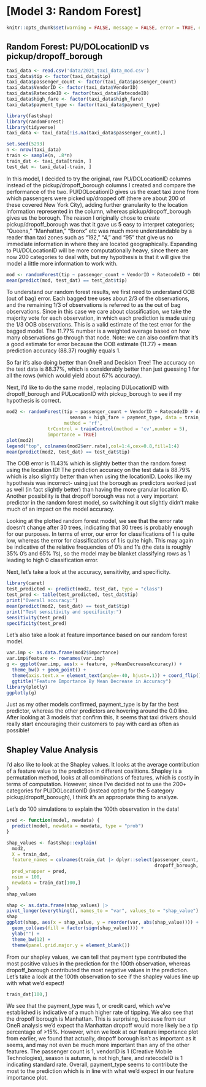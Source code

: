 # [Model 3: Random Forest]

```r
knitr::opts_chunk$set(warning = FALSE, message = FALSE, error = TRUE, echo = FALSE)
```

## Random Forest: PU/DOLocationID vs pickup/dropoff_borough
```r
taxi_data <- read.csv('data/2021_taxi_data_mod.csv')
taxi_data$tip <- factor(taxi_data$tip)
taxi_data$passenger_count <- factor(taxi_data$passenger_count)
taxi_data$VendorID <- factor(taxi_data$VendorID)
taxi_data$RatecodeID <- factor(taxi_data$RatecodeID)
taxi_data$high_fare <- factor(taxi_data$high_fare)
taxi_data$payment_type <- factor(taxi_data$payment_type)
```

```r
library(fastshap)
library(randomForest)
library(tidyverse)
taxi_data <- taxi_data[!is.na(taxi_data$passenger_count),]
```


```r
set.seed(5293)
n <- nrow(taxi_data)
train <- sample(n, .8*n)
train_dat <- taxi_data[train, ]
test_dat <- taxi_data[-train, ]
```

In this model, I decided to try the original, raw PU/DOLocationID columns instead of the pickup/dropoff_borough columns I created and compare the performance of the two. PU/DOLocationID gives us the exact taxi zone from which passengers were picked up/dropped off (there are about 200 of these covered New York City), adding further granularity to the location information represented in the column, whereas pickup/dropoff_borough gives us the borough. The reason I originally chose to create pickup/dropoff_borough was that it gave us 5 easy to interpret categories; "Queens," "Manhattan," "Bronx" etc was much more understandable by a reader than taxi zones such as "192," "4," and "95" that give us no immediate information in where they are located geographically. Expanding to PU/DOLocationID will be more computationally heavy, since there are now 200 categories to deal with, but my hypothesis is that it will give the model a little more information to work with. 


```r
mod <- randomForest(tip ~ passenger_count + VendorID + RatecodeID + DOLocationID + PULocationID + season + high_fare + payment_type, data = train_dat)
mean(predict(mod, test_dat) == test_dat$tip)
```

To understand our random forest results, we first need to understand OOB (out of bag) error. Each bagged tree uses about 2/3 of the observations, and the remaining 1/3 of observations is referred to as the out of bag observations. Since in this case we care about classification, we take the majority vote for each observation, in which each prediction is made using the 1/3 OOB observations. This is a valid estimate of the test error for the bagged model. The 11.77% number is a weighted average based on how many observations go through that node. Note: we can also confirm that it's a good estimate for error because the OOB estimate (11.77) + mean prediction accuracy (88.37) roughly equals 1. 

So far it's also doing better than OneR and Decision Tree! The accuracy on the test data is 88.37%, which is considerably better than just guessing 1 for all the rows (which would yield about 67% accuracy).

Next, I'd like to do the same model, replacing DULocationID with dropoff_borough and PULocationID with pickup_borough to see if my hypothesis is correct.

```r
mod2 <- randomForest(tip ~ passenger_count + VendorID + RatecodeID + dropoff_borough + pickup_borough + 
                       season + high_fare + payment_type, data = train_dat,
                     method = 'rf',
               trControl = trainControl(method = 'cv',number = 5), 
               importance = TRUE)
plot(mod2)
legend("top", colnames(mod2$err.rate),col=1:4,cex=0.8,fill=1:4)
mean(predict(mod2, test_dat) == test_dat$tip)
```

The OOB error is 11.43% which is slightly better than the random forest using the location ID! The prediction accuracy on the test data is 88.79% which is also slightly better than when using the locationID. Looks like my hypothesis was incorrect- using just the borough as predictors worked just as well (in fact slightly better) than having the more granular location ID. Another possibility is that dropoff borough was not a very important predictor in the random forest model, so switching it out slightly didn't make much of an impact on the model accuracy.

Looking at the plotted random forest model, we see that the error rate doesn't change after 30 trees, indicating that 30 trees is probably enough for our purposes. In terms of error, our error for classifications of 1 is quite low, whereas the error for classifications of 1 is quite high. This may again be indicative of the relative frequencies of 0's and 1's (the data is roughly 35% 0's and 65% 1's), so the model may be blanket classifying rows as 1 leading to high 0 classification error. 

Next, let's take a look at the accuracy, sensitivity, and specificity.

```r
library(caret)
test_predicted <- predict(mod2, test_dat, type = "class")
test_pred <- table(test_predicted, test_dat$tip)
print("Overall accuracy:")
mean(predict(mod2, test_dat) == test_dat$tip)
print("Test sensitivity and specificity:")
sensitivity(test_pred)
specificity(test_pred)
```

Let's also take a look at feature importance based on our random forest model.

```r
var.imp <- as.data.frame(mod2$importance)
var.imp$feature <- rownames(var.imp) 
g <- ggplot(var.imp, aes(x = feature, y=MeanDecreaseAccuracy)) + 
  theme_bw() + geom_point() + 
  theme(axis.text.x = element_text(angle=-40, hjust=.1)) + coord_flip() +
  ggtitle("Feature Importance By Mean Decrease in Accuracy")
library(plotly)
ggplotly(g)
```

Just as my other models confirmed, payment_type is by far the best predictor, whereas the other predictors are hovering around the 0.0 line. After looking at 3 models that confirm this, it seems that taxi drivers should really start encouraging their customers to pay with card as often as possible!


## Shapley Value Analysis

I'd also like to look at the Shapley values. It looks at the average contribution of a feature value to the prediction in different coalitions. Shapley is a permutation method, looks at all combinations of features, which is costly in terms of computation. However, since I've decided not to use the 200+ categories for PU/DOLocationID (instead opting for the 5 category pickup/dropoff_borough), I think it's an appropriate thing to analyze. 

Let's do 100 simulations to explain the 100th observation in the data!

```r
pred <- function(model, newdata) {
  predict(model, newdata = newdata, type = "prob")
}

shap_values <- fastshap::explain(
  mod2,
  X = train_dat,
  feature_names = colnames(train_dat |> dplyr::select(passenger_count, VendorID, RatecodeID, 
                                                      dropoff_borough, season, high_fare, payment_type)),
  pred_wrapper = pred,
  nsim = 100,
  newdata = train_dat[100,]
)
shap_values

```

```r
shap <- as.data.frame(shap_values) |>
pivot_longer(everything(), names_to = "var", values_to = "shap_value")
shap
ggplot(shap, aes(x = shap_value, y = reorder(var, abs(shap_value)))) +
  geom_col(aes(fill = factor(sign(shap_value)))) +
  ylab("") +
  theme_bw(12) +
  theme(panel.grid.major.y = element_blank())

```
From our shapley values, we can tell that payment type contributed the most positive values in the prediction for the 100th observation, whereas dropoff_borough contributed the most negative values in the prediction. Let's take a look at the 100th observation to see if the shapley values line up with what we'd expect!

```r
train_dat[100,]
```
We see that the payment_type was 1, or credit card, which we've established is indicative of a much higher rate of tipping. We also see that the dropoff borough is Manhattan. This is surprising, because from our OneR analysis we'd expect tha Manhattan dropoff would more likely be a tip percentage of >15%. However, when we look at our feature importance plot from earlier, we found that actually, dropoff borough isn't as important as it seems, and may not even be much more important than any of the other features. The passenger count is 1, vendorID is 1 (Creative Mobile Technologies), season is autumn, is not high_fare, and ratecodeID is 1 indicating standard rate. Overall, payment_type seems to contribute the most to the prediction which is in line with what we'd expect in our feature importance plot. 


